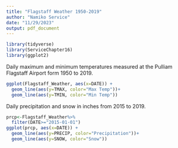 ```yaml
---
title: "Flagstaff Weather 1950-2019"
author: "Namiko Service"
date: "11/29/2023"
output: pdf_document
---
```


```r
library(tidyverse)
library(ServiceChapter16)
library(ggplot2)
```

Daily maximum and minimum temperatures measured at the Pulliam Flagstaff Airport form 1950 to 2019.

```r
ggplot(Flagstaff_Weather, aes(x=DATE)) +
  geom_line(aes(y=TMAX, color="Max Temp"))+
  geom_line(aes(y=TMIN, color="Min Temp"))
```

Daily precipitation and snow in inches from 2015 to 2019.

```r
prcp<-Flagstaff_Weather%>%
  filter(DATE>="2015-01-01")
ggplot(prcp, aes(x=DATE)) +
  geom_line(aes(y=PRECIP, color="Precipitation"))+
  geom_line(aes(y=SNOW, color="Snow"))
```
